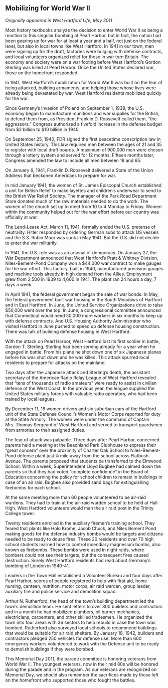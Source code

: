 ## Mobilizing for World War II {-}

*Originally appeared in West Hartford Life, May 2011*

Most history textbooks analyze the decision to enter World War II as being a reaction to this singular bombing at Pearl Harbor, but in fact, the nation had been gearing up for war for at least a year and a half, not just on the federal level, but also in local towns like West Hartford. In 1941 in our town, men were signing up for the draft, factories were bulging with defense contracts, and local volunteers organized relief for those in war torn Britain. The economy and society were on a war footing before West Hartford’s Gordon Sterling was killed at Pearl Harbor. Once the United States declared war, those on the homefront responded.

In 1941, West Hartford’s mobilization for World War II was built on the fear of being attacked, building armaments, and helping those whose lives were already being devastated by war. West Hartford residents mobilized quickly for the war.

Since Germany’s invasion of Poland on September 1, 1939, the U.S. economy began to manufacture munitions and war supplies for the British, to defend them from, as President Franklin D. Roosevelt called them, “the aggressors.” Congress authorized a fivefold increase in the defense budget from $2 billion to $10 billion in 1940.

On September 25, 1940, FDR signed the first peacetime conscription law in United States history. This law required men between the ages of 21 and 35 to register with local draft boards. A maximum of 900,000 men were chosen through a lottery system and served for 12 months. Fifteen months later, Congress amended the law to include all men between 18 and 65.

On January 6, 1941, Franklin D. Roosevelt delivered a State of the Union Address that beckoned Americans to prepare for war.

In mid January 1941, the women of St. James Episcopal Church established a unit for British Relief to make layettes and children’s underwear to send to the British War Relief Society. The manager of the Park Road Department Store donated much of the raw materials needed to do the work. The women of the church set up to meet from 10 to 4 Monday to Friday. Women within the community helped out for the war effort before our country was officially at war.

The Lend-Lease Act, March 11, 1941, formally ended the U.S. pretense of neutrality. Hitler responded by ordering German subs to attack US vessels and the S.S. Robin Moor was sunk in May 1941. But the U.S. did not decide to enter the war militarily.

In 1941, the U.S. role was as an arsenal of democracy. On January 27, the War Department announced that West Hartford’s Pratt & Whitney Division, Niles-Bement-Pond Company won a $44,000 war contract to make gauges for the war effort. This factory, built in 1940, manufactured precision gauges and machine tools already in high demand from the Allies. Employment grew from 2,500 in 1939 to 4,600 in 1941. The plant ran 24 hours a day, 7 days a week.

In April 1941, the federal government began the sale of war bonds. In May, the federal government built war housing in the South Meadows of Hartford and in East Hartford. In June, the United Service Organizations drive to raise $50,000 went over the top. In June, a congressional committee announced that Connecticut would need 50,000 more workers in six months to keep up with defense contracts. And U.S. Housing Authority Administrator who visited Hartford in June pushed to speed up defense housing construction. There was talk of building defense housing in West Hartford.

With the attack on Pearl Harbor, West Hartford lost its first soldier in battle, Gordon T. Sterling. Sterling had been serving already for a year when he engaged in battle. From his plane he shot down one of six Japanese planes before his was shot down and he was killed. This attack spurred local residents to prepare for attacks on the mainland.

Two days after the Japanese attack and Sterling’s death, the assistant secretary of the American Radio Relay League of West Hartford revealed that “tens of thousands of radio amateurs” were ready to assist in civilian defense of the West Coast. In the previous year, the league supplied the United States military forces with valuable radio operators, who had been trained by local leagues.

By December 11, 18 women drivers and six suburban cars of the Hartford unit of the State Defense Council’s Women’s Motor Corps reported for duty at the State Armory. The women were under the command of Captain Mrs. Thomas Sergeant of West Hartford and served to transport guardsmen from armories to their assigned duties.

The fear of attack was palpable. Three days after Pearl Harbor, concerned parents held a meeting at the Beachland Park Clubhouse to express their “great concern” over the proximity of Charter Oak School to Niles-Bement-Pond defense plant just ¼ mile away from the school across Flatbush Avenue. The parents proposed that students be transferred to the Elmwood School. Within a week, Superintendent Lloyd Bugbee had calmed down the parents so that they had voted “complete confidence” in the Board of Education concerning the policy for school children to remain in buildings in case of an air raid. Bugbee also provided sand bags for extinguishing firebombs for each school.

At the same meeting more than 60 people volunteered to be air-raid wardens. They had to train at the air-raid warden school to be held at Hall High. West Hartford volunteers would man the air raid post in the Trinity College tower.

Twenty residents enrolled in the auxiliary firemen’s training school. They feared that plants like Holo Krome, Jacob Chuck, and Niles Bement Pond making goods for the defense industry bombs would be targets and citizens needed to be ready to douse fires. These 20 residents and over 70 high school students learned how to control incendiary magnesium bombs, also known as firebombs. These bombs were used in night raids, where bombers could not see their targets, but the consequent fires caused destruction. Surely West Hartford residents had read about Germany’s bombing of London in 1940-41.

Leaders in the Town Hall established a Volunteer Bureau and four days after Pearl Harbor, scores of people registered to help with first aid, home nursing, canteen, nutrition, motor corps, air raid warden, group leader, auxiliary fire and police service and demolition squad.

Arthur N. Rutherford, the head of the town’s building department led the town’s demolition team. He sent letters to over 300 builders and contractors and in a month he had mobilized plumbers, oil burner mechanics, electricians, carpenters, and other skilled tradesmen. He organized the town into four areas with 36 sectors to help rebuild in case the town was bombed. Rutherford also surveyed local schools to recommend buildings that would be suitable for air raid shelters. By January 18, 1942, builders and contractors pledged 250 vehicles for defense use. More than 600 emergency workers volunteered to work with the Defense unit to be ready to demolish buildings if they were bombed.

This Memorial Day 2011, the parade committee is honoring veterans from World War II. The youngest veterans, now in their mid 80s will be honored during the parade and in the program. As our veterans are recognized on Memorial Day, we should also remember the sacrifices made by those left on the homefront who supported those who fought the battles.
